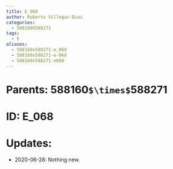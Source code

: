 ```yaml
---
title: E_068
author: Roberto Villegas-Diaz
categories:
  - 588160X588271
tags:
  - E
aliases:
  - 588160x588271-e_068
  - 588160x588271-e-068
  - 588160x588271-e068
---
```


# **Parents**: 588160`$\times$`588271
# **ID**: E_068
# **Updates**: 
 - 2020-06-28: Nothing new.
